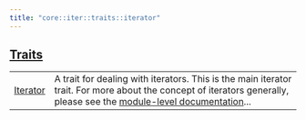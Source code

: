 ```yaml
---
title: "core::iter::traits::iterator"
---
```





## [Traits](./core-iter-traits-iterator-traits)

| | |
|:---|:---|
| [Iterator](./core-iter-traits-iterator-Iterator) | A trait for dealing with iterators. This is the main iterator trait. For more about the concept of iterators generally, please see the [module-level documentation](./core-iter)... |
